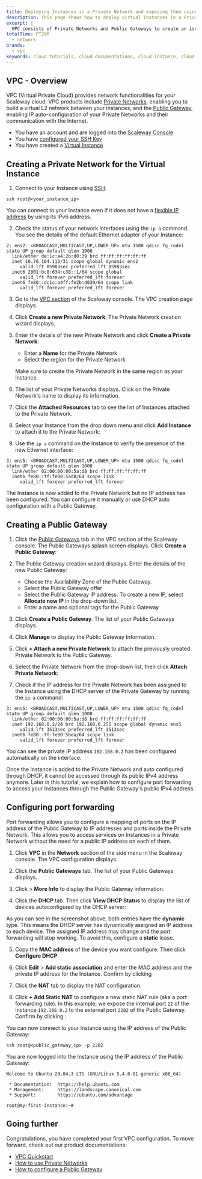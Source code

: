 ```yaml
---
title: Deploying Instances in a Private Network and exposing them using a Public Gateway
description: This page shows how to deploy virtual Instances in a Private Network and expose them using a Public Gateway
excerpt: |
  VPC consists of Private Networks and Public Gateways to create an isolated network environment for your instances, without exposing them on the public Internet. 
totalTime: PT20M
  - network
brands:
  - vpc
keywords: cloud tutorials, cloud documentations, cloud instance, cloud hosting, network, virtual instance, private network, vpc, public gateway, virtual private cloud
---
```


## VPC - Overview

VPC (Virtual Private Cloud) provides network functionalities for your Scaleway cloud. VPC products include [Private Networks](https://www.scaleway.com/en/private-networks/), enabling you to build a virtual L2 network between your instances, and the [Public Gateway](https://www.scaleway.com/en/public-gateway/), enabling IP auto-configuration of your Private Networks and their communication with the Internet.

<Message type="requirement">

- You have an account and are logged into the [Scaleway Console](https://console.scaleway.com)
- You have [configured your SSH Key](/console/my-project/how-to/create-ssh-key/)
- You have created a [Virtual Instance](https://www.scaleway.com/en/virtual-instances/)

</Message>

## Creating a Private Network for the Virtual Instance

1. Connect to your Instance using [SSH](https://www.scaleway.com/en/docs/compute/instances/how-to/connect-to-instance/). 

  ```
  ssh root@<your_instance_ip>
  ```

  <Message type="tip">

  You can connect to your Instance even if it does not have a [flexible IP address](https://www.scaleway.com/en/docs/compute/instances/how-to/use-flexips/) by using its IPv6 address.

  </Message>

2. Check the status of your network interfaces using the `ip a` command. You see the details of the default Ethernet adapter of your Instance:

  ```
  2: ens2: <BROADCAST,MULTICAST,UP,LOWER_UP> mtu 1500 qdisc fq_codel state UP group default qlen 1000
    link/ether de:1c:a4:2b:d0:39 brd ff:ff:ff:ff:ff:ff
    inet 10.70.104.113/31 scope global dynamic ens2
       valid_lft 85983sec preferred_lft 85983sec
    inet6 2001:bc8:634:c38::1/64 scope global
       valid_lft forever preferred_lft forever
    inet6 fe80::dc1c:a4ff:fe2b:d039/64 scope link
       valid_lft forever preferred_lft forever
  ```

3. Go to the [VPC section](https://console.scaleway.com/vpc/private-networks) of the Scaleway console. The VPC creation page displays. 

  <Lightbox src="scaleway_vpc_splash.png" alt="" />

4. Click **Create a new Private Network**. The Private Network creation wizard displays. 

5. Enter the details of the new Private Network and click **Create a Private Network**:

    - Enter a **Name** for the Private Network
    - Select the region for the Private Network

    <Message type="note">

    Make sure to create the Private Network in the same region as your Instance.

    </Message>

6. The list of your Private Networks displays. Click on the Private Network's name to display its information. 

7. Click the **Attached Resources** tab to see the list of Instances attached to the Private Network. 

8. Select your Instance from the drop down menu and click **Add Instance** to attach it to the Private Network:

  <Lightbox src="scaleway_add_instance.png" alt="" />

9. Use the `ip a` command on the Instance to verify the presence of the new Ethernet interface: 

  ```
  3: ens5: <BROADCAST,MULTICAST,UP,LOWER_UP> mtu 1500 qdisc fq_codel state UP group default qlen 1000
    link/ether 02:00:00:00:5a:d8 brd ff:ff:ff:ff:ff:ff
    inet6 fe80::ff:fe00:5ad8/64 scope link
       valid_lft forever preferred_lft forever
  ```

The Instance is now added to the Private Network but no IP address has been configured. You can configure it manually or use DHCP auto configuration with a Public Gateway. 

## Creating a Public Gateway

1. Click the [Public Gateways](https://console.scaleway.com/vpc/public-gateways) tab in the VPC section of the Scaleway console. The Public Gateways splash screen displays. Click **Create a Public Gateway**:

  <Lightbox src="scaleway_vpc_public_gateway_splash.png" alt="" />

2. The Public Gateway creation wizard displays. Enter the details of the new Public Gateway: 

    - Choose the Availability Zone of the Public Gateway.
    - Select the Public Gateway offer
    - Select the Public Gateway IP address. To create a new IP, select **Allocate new IP** in the drop-down list. 
    - Enter a name and optional tags for the Public Gateway

3. Click **Create a Public Gateway**. The list of your Public Gateways displays.

  <Lightbox src="scaleway_vpc_public_gateway_list.png" alt="" />

4. Click **Manage** to display the Public Gateway Information. 

5. Click **+ Attach a new Private Network** to attach the previously created Private Network to the Public Gateway.

6. Select the Private Network from the drop-down list, then click **Attach Private Network**:

  <Lightbox src="scaleway_vpc_public_gateway_attach_network.png" alt="" /> 

7. Check if the IP address for the Private Network has been assigned to the Instance using the DHCP server of the Private Gateway by running the `ip a` command: 

  ```
  3: ens5: <BROADCAST,MULTICAST,UP,LOWER_UP> mtu 1500 qdisc fq_codel state UP group default qlen 1000
    link/ether 02:00:00:00:5a:d8 brd ff:ff:ff:ff:ff:ff
    inet 192.168.0.2/24 brd 192.168.0.255 scope global dynamic ens5
       valid_lft 3513sec preferred_lft 3513sec
    inet6 fe80::ff:fe00:5bea/64 scope link 
       valid_lft forever preferred_lft forever
  ```

  You can see the private IP address `192.168.0.2` has been configured automatically on the interface.

  <Message type="note">

  Once the Instance is added to the Private Network and auto configured through DHCP, it cannot be accessed through its public IPv4 address anymore. Later in this tutorial, we explain how to configure port forwarding to access your Instances through the Public Gateway's public IPv4 address.

  </Message>

## Configuring port forwarding 

Port forwarding allows you to configure a mapping of ports on the IP address of the Public Gateway to IP addresses and ports inside the Private Network. This allows you to access services on Instances in a Private Network without the need for a public IP address on each of them. 

1. Click **VPC** in the **Network** section of the side menu in the Scaleway console. The VPC configuration displays.

2. Click the **Public Gateways** tab. The list of your Public Gateways displays. 

3. Click <Icon name="more" /> > **More Info** to display the Public Gateway information. 

4. Click the **DHCP** tab. Then click **View DHCP Status** to display the list of devices autoconfigured by the DHCP server: 

  <Lightbox src="scaleway_vpc_dhcp_status.png" />

  <Message type="tip">

  As you can see in the screenshot above, both entries have the **dynamic** type. This means the DHCP server has dynamically assigned an IP address to each device. The assigned IP address may change and the port forwarding will stop working. To avoid this, configure a **static** lease. 

  </Message>

5. Copy the **MAC address** of the device you want configure. Then click **Configure DHCP**.

6. Click **Edit** > **Add static association** and enter the MAC address and the private IP address for the Instance. Confirm by clicking <Icon name="validate" />

  <Lightbox src="scaleway_vpc_static_dhcp.png" />

7. Click the **NAT** tab to display the NAT configuration. 

8. Click **+ Add Static NAT** to configure a new static NAT rule (aka a port forwarding rule). In this example, we expose the internal port `22` of the Instance `192.168.0.2` to the external port `2202` of the Public Gateway. Confirm by clicking <Icon name="validate" />:

  <Lightbox src="scaleway_vpc_static_nat.png" />

You can now connect to your Instance using the IP address of the Public Gateway: 

```
ssh root@<public_gateway_ip> -p 2202
```

You are now logged into the Instance using the IP address of the Public Gateway: 

```
Welcome to Ubuntu 20.04.3 LTS (GNU/Linux 5.4.0-81-generic x86_64)

 * Documentation:  https://help.ubuntu.com
 * Management:     https://landscape.canonical.com
 * Support:        https://ubuntu.com/advantage

root@my-first-instance:~#
```

## Going further

Congratulations, you have completed your first VPC configuration. To move forward, check out our product documentations: 

* [VPC Quickstart](https://www.scaleway.com/en/docs/network/vpc/quickstart/)
* [How to use Private Networks](https://www.scaleway.com/en/docs/compute/instances/how-to/use-private-networks)
* [How to configure a Public Gateway](https://www.scaleway.com/en/docs/network/vpc/how-to/configure-a-public-gateway/)